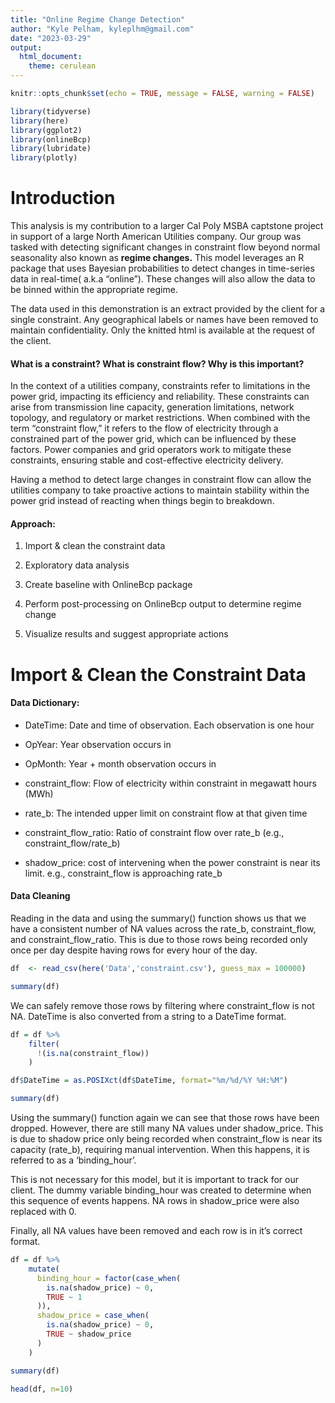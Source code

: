 ```yaml
---
title: "Online Regime Change Detection"
author: "Kyle Pelham, kyleplhm@gmail.com"
date: "2023-03-29"
output: 
  html_document: 
    theme: cerulean
---
```


```r
knitr::opts_chunk$set(echo = TRUE, message = FALSE, warning = FALSE)
```

```r
library(tidyverse)
library(here)
library(ggplot2)
library(onlineBcp)
library(lubridate)
library(plotly)
```

# Introduction

This analysis is my contribution to a larger Cal Poly MSBA captstone project in support of a large North American Utilities company. Our group was tasked with detecting significant changes in constraint flow beyond normal seasonality also known as **regime changes.** This model leverages an R package that uses Bayesian probabilities to detect changes in time-series data in real-time( a.k.a "online"). These changes will also allow the data to be binned within the appropriate regime.

The data used in this demonstration is an extract provided by the client for a single constraint. Any geographical labels or names have been removed to maintain confidentiality. Only the knitted html is available at the request of the client.

#### What is a constraint? What is constraint flow? Why is this important?

In the context of a utilities company, constraints refer to limitations in the power grid, impacting its efficiency and reliability. These constraints can arise from transmission line capacity, generation limitations, network topology, and regulatory or market restrictions. When combined with the term "constraint flow," it refers to the flow of electricity through a constrained part of the power grid, which can be influenced by these factors. Power companies and grid operators work to mitigate these constraints, ensuring stable and cost-effective electricity delivery.

Having a method to detect large changes in constraint flow can allow the utilities company to take proactive actions to maintain stability within the power grid instead of reacting when things begin to breakdown.

#### Approach:

1.  Import & clean the constraint data

2.  Exploratory data analysis

3.  Create baseline with OnlineBcp package

4.  Perform post-processing on OnlineBcp output to determine regime change

5.  Visualize results and suggest appropriate actions

# Import & Clean the Constraint Data

#### Data Dictionary:

-   DateTime: Date and time of observation. Each observation is one hour

-   OpYear: Year observation occurs in

-   OpMonth: Year + month observation occurs in

-   constraint_flow: Flow of electricity within constraint in megawatt hours (MWh)

-   rate_b: The intended upper limit on constraint flow at that given time

-   constraint_flow_ratio: Ratio of constraint flow over rate_b (e.g., constraint_flow/rate_b)

-   shadow_price: cost of intervening when the power constraint is near its limit. e.g., constraint_flow is approaching rate_b

#### Data Cleaning

Reading in the data and using the summary() function shows us that we have a consistent number of NA values across the rate_b, constraint_flow, and constraint_flow_ratio. This is due to those rows being recorded only once per day despite having rows for every hour of the day.

```r
df  <- read_csv(here('Data','constraint.csv'), guess_max = 100000)

summary(df)

```

We can safely remove those rows by filtering where constraint_flow is not NA. DateTime is also converted from a string to a DateTime format.

```r
df = df %>%
    filter(
      !(is.na(constraint_flow))
    ) 

df$DateTime = as.POSIXct(df$DateTime, format="%m/%d/%Y %H:%M")

summary(df)
```

Using the summary() function again we can see that those rows have been dropped. However, there are still many NA values under shadow_price. This is due to shadow price only being recorded when constraint_flow is near its capacity (rate_b), requiring manual intervention. When this happens, it is referred to as a 'binding_hour'.

This is not necessary for this model, but it is important to track for our client. The dummy variable binding_hour was created to determine when this sequence of events happens. NA rows in shadow_price were also replaced with 0.

Finally, all NA values have been removed and each row is in it's correct format.

```r

df = df %>%
    mutate(
      binding_hour = factor(case_when(
        is.na(shadow_price) ~ 0,
        TRUE ~ 1
      )),
      shadow_price = case_when(
        is.na(shadow_price) ~ 0,
        TRUE ~ shadow_price
      )
    )

summary(df)

head(df, n=10)
```

